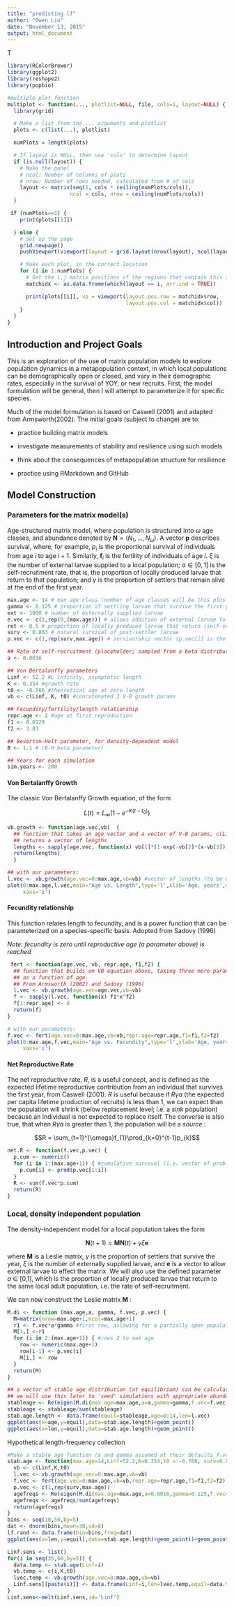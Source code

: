 ```yaml
---
title: "predicting lf"
author: "Owen Liu"
date: "November 13, 2015"
output: html_document
---
```


T
```r
library(RColorBrewer)
library(ggplot2)
library(reshape2)
library(popbio)

#multiple plot function
multiplot <- function(..., plotlist=NULL, file, cols=1, layout=NULL) {
  library(grid)

  # Make a list from the ... arguments and plotlist
  plots <- c(list(...), plotlist)

  numPlots = length(plots)

  # If layout is NULL, then use 'cols' to determine layout
  if (is.null(layout)) {
    # Make the panel
    # ncol: Number of columns of plots
    # nrow: Number of rows needed, calculated from # of cols
    layout <- matrix(seq(1, cols * ceiling(numPlots/cols)),
                    ncol = cols, nrow = ceiling(numPlots/cols))
  }

 if (numPlots==1) {
    print(plots[[1]])

  } else {
    # Set up the page
    grid.newpage()
    pushViewport(viewport(layout = grid.layout(nrow(layout), ncol(layout))))

    # Make each plot, in the correct location
    for (i in 1:numPlots) {
      # Get the i,j matrix positions of the regions that contain this subplot
      matchidx <- as.data.frame(which(layout == i, arr.ind = TRUE))

      print(plots[[i]], vp = viewport(layout.pos.row = matchidx$row,
                                      layout.pos.col = matchidx$col))
    }
  }
}
```

## Introduction and Project Goals

This is an exploration of the use of matrix population models to explore
population dynamics in a metapopulation context, in which local populations
can be demographically open or closed, and vary in their demographic rates,
especially in the survival of YOY, or new recruits.  First, the model formulation
will be general, then I will attempt to parameterize it for specific species.

Much of the model formulation is based on Caswell (2001) and adapted from
Armsworth(2002). The initial goals (subject to change) are to:

* practice building matrix models

* investigate measurements of stability and resilience using such models

* think about the consequences of metapopulation structure for resilience

* practice using RMarkdown and GitHub

## Model Construction

### Parameters for the matrix model(s)

Age-structured matrix model, where population is structured into $\omega$ age classes, and abundance denoted by $\textbf{N} = (N_{1},...,N_{\omega})$. A vector $\textbf{p}$ describes survival, where, for example, $p_{i}$ is the proportional survival of individuals from age $i$ to age $i+1$.  Similarly, $\textbf{f}_{i}$ is the fertility of individuals of age $i$.  $\xi$ is the number of external larvae supplied to a local population; $a \in [0,1]$ is the self-recruitment rate, that is, the proportion of locally produced larvae that return to that population; and $\gamma$ is the proportion of settlers that remain alive at the end of the first year.

```r
max.age <- 14 # max age class (number of age classes will be this plus 1 (for age 0)
gamma <- 0.125 # proportion of settling larvae that survive the first year
ext <- 1000 # number of externally supplied larvae
e.vec <- c(1,rep(0,(max.age))) # allows addition of external larvae to the matrix
ret <- 0.5 # proportion of locally produced larvae that return (self-seeding proportion)
surv <- 0.863 # natural survival of post-settler larvae
p.vec <- c(1,rep(surv,max.age)) # survivorship vector (p.vec[i] is the survival from age i-2 to i-1)

## Rate of self-recruitment (placeholder; sampled from a beta distribution later)
a <- 0.0016

## Von Bertalanffy parameters
Linf <- 52.2 #L infinity, asymptotic length
K <- 0.354 #growth rate
t0 <- -0.766 #theoretical age at zero length
vb <- c(Linf, K, t0) #concatenated 3 V-B growth params

## Fecundity/fertility/length relationship
repr.age <- 2 #age at first reproduction
f1 <- 0.0129
f2 <- 3.03

## Beverton-Holt parameter, for density-dependent model
B <- 1.1 # (B-H beta parameter)

## Years for each simulation
sim.years <- 200
```
#### Von Bertalanffy Growth

The classic Von Bertalanffy Growth equation, of the form

$$L(t) = L_\infty(1-e^{-K(t-t_0)})$$

```r
vb.growth <- function(age.vec,vb)  { 
  ## function that takes an age vector and a vector of V-B params, c(Linf, K, t0)
  ## returns a vector of lengths
  lengths <- sapply(age.vec, function(x) vb[1]*(1-exp(-vb[2]*(x-vb[3]))))
  return(lengths)
  }

## with our parameters:
l.vec <- vb.growth(age.vec=0:max.age,vb=vb) #vector of lengths (to be used later)
plot(0:max.age,l.vec,main="Age vs. Length",type='l',xlab='Age, years',ylab='Length, cm',
     xaxs='i')
```

#### Fecundity relationship

This function relates length to fecundity, and is a power function that can be parameterized on a species-specific basis.  Adopted from Sadovy (1996)

*Note: fecundity is zero until reproductive age (a parameter above) is reached*

```r
 fert <- function(age.vec, vb, repr.age, f1,f2) {
  ## function that builds on VB equation above, taking three more parameters to calculate fertility
  ## as a function of age.
  ## From Armsworth (2002) and Sadovy (1996)
  l.vec <- vb.growth(age.vec=age.vec,vb=vb)
  f <- sapply(l.vec, function(x) f1*x^f2)
  f[1:repr.age] <- 0
  return(f)
}

# with our parameters:
f.vec <- fert(age.vec=0:max.age,vb=vb,repr.age=repr.age,f1=f1,f2=f2)
plot(0:max.age,f.vec,main="Age vs. Fecundity",type='l',xlab='Age, years',ylab='Fertility (# eggs)',
     xaxs='i')
```


#### Net Reproductive Rate

The net reproductive rate, $R$, is a useful concept, and is defined as the expected lifetime reproductive contribution from an individual that survives the first year, from Caswell (2001).  $R$ is useful because if $R\gamma$*a* (the expected per capita lifetime production of recruits) is less than 1, we can expect than the population will shrink (below replacement level; i.e. a *sink* population) because an individual is not expected to replace itself.  The converse is also true, that when $R\gamma$*a* is greater than 1, the population will be a *source* :

$$R = \sum_{t=1}^{\omega}f_{1}\prod_{k=0}^{t-1}p_{k}$$

```r
net.R <- function(f.vec,p.vec) {
  p.cum <- numeric()
  for (i in 1:(max.age+1)) { #cumulative survival (i.e. vector of prob. surviving age 0:x)
    p.cum[i] <- prod(p.vec[1:i])
  }
  R <- sum(f.vec*p.cum)
  return(R)
}
```

### Local, density independent population

The density-independent model for a local population takes the form

$$\textbf{N}(\textit{t} + 1) = \textbf{MN}(\textit{t}) + \gamma\xi\textbf{e}$$

where **M** is a Leslie matrix, $\gamma$ is the proportion of settlers that survive the year, $\xi$ is the number of externally supplied larvae, and **e** is a vector to allow external larvae to effect the matrix. We will also use the defined parameter *a* $\in$ [0,1], which is the proportion of locally produced larvae that return to the same local adult population, i.e. the rate of self-recruitment.

We can now construct the Leslie matrix **M** :

```r
M.di <- function (max.age,a, gamma, f.vec, p.vec) {
  M=matrix(nrow=max.age+1,ncol=max.age+1)
  r1 <- f.vec*a*gamma #first row, allowing for a partially open population and settler mortality in year 1
  M[1,] <-r1
  for (i in 2:(max.age+1)) { #rows 2 to max age
    row <- numeric(max.age+1)
    row[i-1] <- p.vec[i]
    M[i,] <- row
  }
  return(M)
}

## a vector of stable age distribution (at equilibrium) can be calculated from the right eigenvector of the M matrix
## we will use this later to 'seed' simulations with appropriate abundances
stableage <- Re(eigen(M.di(max.age=max.age,a=a,gamma=gamma,f.vec=f.vec,p.vec=p.vec))$vector)[,1]
stableage <- stableage/sum(stableage)
stab.age.length <- data.frame(equil=stableage,age=0:14,len=l.vec)
ggplot(aes(x=age,y=equil),data=stab.age.length)+geom_point()
ggplot(aes(x=len,y=equil),data=stab.age.length)+geom_point()
```

Hypothetical length-frequency collection

```r
#Make a stable age function (a and gamma assumed at their defaults f.vec for this exercise)
stab.age <- function(max.age=14,Linf=52.2,K=0.354,t0 = -0.766, surv=0.863, repr.age=2,f1=0.0129,f2=3.03) {
  vb <- c(Linf,K,t0)
  l.vec <- vb.growth(age.vec=0:max.age,vb=vb)
  f.vec <- fert(age.vec=0:max.age,vb=vb,repr.age=repr.age,f1=f1,f2=f2)
  p.vec <- c(1,rep(surv,max.age))
  agefreqs <- Re(eigen(M.di(max.age=max.age,a=0.0016,gamma=0.125,f.vec=f.vec,p.vec=p.vec))$vector)[,1]
  agefreqs <- agefreqs/sum(agefreqs)
  return(agefreqs)
}
bins <- seq(10,50,by=5)
dat <- dnorm(bins,mean=30,sd=8)
lf.rand <- data.frame(bin=bins,freq=dat)
ggplot(aes(x=len,y=equil),data=stab.age.length)+geom_point()+geom_point(aes(x=bin,y=freq*2.5),data=lf.rand,col='red',size=4)

Linf.sens <- list()
for(i in seq(35,60,by=5)) {
  data.temp <- stab.age(Linf=i)
  vb.temp <- c(i,K,t0)
  lvec.temp <- vb.growth(age.vec=0:max.age,vb=vb)
  Linf.sens[[paste(i)]] <- data.frame(Linf=i,len=lvec.temp,equil=data.temp)
}
Linf.sens<-melt(Linf.sens,id='Linf')
```
